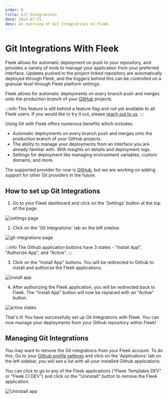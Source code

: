 ```yaml
---
order: 6
title: Git Integrations
date: 2024-07-31
desc: An overview of Git Integrations on Fleek
---
```


# Git Integrations With Fleek

Fleek allows for automatic deployment on push to your repository, and provides a variety of tools to manage your application from your preferred interface.
Updates pushed to the project-linked repository are automatically deployed through Fleek, and the triggers behind this can be controlled on a granular level through Fleek platform settings.

Fleek allows for automatic deployments on every branch push and merges onto the production branch of your [GitHub](./docs/git_integrations/fleek-for-github) projects.

:::info
This feature is still behind a feature flag and not yet available to all Fleek users. If you would like to try it out, please [reach out to us](./requests/new/).
:::

Using Git with Fleek offers numerous benefits which includes:

- Automatic deployments on every branch push and merges onto the production branch of your GitHub projects.
- The ability to manage your deployments from an interface you are already familiar with. With insights on details and deployment logs.
- Settings for deployment like managing environment variables, custom domains, and more.

The supported provider for now is [GitHub](https://github.com/), but we are working on adding support for other Git providers in the future.

## How to set up Git Integrations

1. Go to your Fleek dashboard and click on the 'Settings' button at the top of the page.

![settings page](./settings.png)

2. Click on the 'Git Integrations' tab on the left sidebar.

![git integrations page](./inactive-integrations.png)

:::info
The Github application buttons have 3 states - "Install App", "Authorize App", and "Active".
:::

3. Click on the "Install App" buttons. You will be redirected to Github to install and authorize the Fleek applications.

![install app](./authorize-button-stuff.png)

4. After authorizing the Fleek application, you will be redirected back to Fleek. The "Install App" button will now be replaced with an "Active" button.

![active states](./git-integration.png)

That's it! You have successfully set up Git Integrations with Fleek. You can now manage your deployments from your Github repository within Fleek!

## Managing Git Integrations

You may want to remove the Git integrations from your Fleek account. To do this, Go to your [Github profile settings](https://github.com/settings/profile) and click on the 'Applications' tab on the left sidebar, you will see a list with all your installed Github applications.

You can click to go to any of the Fleek applications ("Fleek Templates DEV" or "Fleek CI DEV") and click on the "Uninstall" button to remove the Fleek application.

![Uninstall app](./danger-zone.png)
